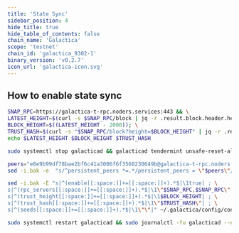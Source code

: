 ```yaml
---
title: 'State Sync'
sidebar_position: 4
hide_title: true
hide_table_of_contents: false
chain_name: 'Galactica'
scope: 'testnet'
chain_id: 'galactica_9302-1'
binary_version: 'v0.2.7'
icon_url: 'galactica-icon.svg'
---
```



<PageTitle
  iconUrl="img/galactica-icon.svg"
  title="Galactica State Sync"
  chainId="galactica_9302-1"
  version="v0.2.7"
/>

## How to enable state sync

```bash
SNAP_RPC=https://galactica-t-rpc.noders.services:443 && \
LATEST_HEIGHT=$(curl -s $SNAP_RPC/block | jq -r .result.block.header.height); \
BLOCK_HEIGHT=$((LATEST_HEIGHT - 2000)); \
TRUST_HASH=$(curl -s "$SNAP_RPC/block?height=$BLOCK_HEIGHT" | jq -r .result.block_id.hash) && \
echo $LATEST_HEIGHT $BLOCK_HEIGHT $TRUST_HASH
```

```bash
sudo systemctl stop galacticad && galacticad tendermint unsafe-reset-all --home ~/.galactica --keep-addr-book
```

```bash
peers="e8e9b99df78bae2bf6c41a3006f6f3568230649b@galactica-t-rpc.noders.services:27456"
sed -i.bak -e  "s/^persistent_peers *=.*/persistent_peers = \"$peers\"/" ~/.galactica/config/config.toml
```

```bash
sed -i.bak -E "s|^(enable[[:space:]]+=[[:space:]]+).*$|\1true| ; \
s|^(rpc_servers[[:space:]]+=[[:space:]]+).*$|\1\"$SNAP_RPC,$SNAP_RPC\"| ; \
s|^(trust_height[[:space:]]+=[[:space:]]+).*$|\1$BLOCK_HEIGHT| ; \
s|^(trust_hash[[:space:]]+=[[:space:]]+).*$|\1\"$TRUST_HASH\"| ; \
s|^(seeds[[:space:]]+=[[:space:]]+).*$|\1\"\"|" ~/.galactica/config/config.toml
```

```bash
sudo systemctl restart galacticad && sudo journalctl -fu galacticad --no-hostname -o cat
```

